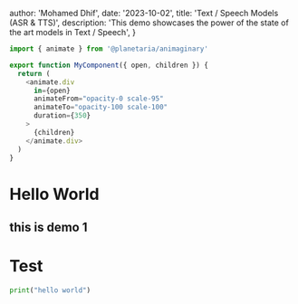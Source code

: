 
  author: 'Mohamed Dhif',
  date: '2023-10-02',
  title: 'Text / Speech Models (ASR & TTS)',
  description:
    'This demo showcases the power of the state of the art models in Text / Speech',
}




```js
import { animate } from '@planetaria/animaginary'

export function MyComponent({ open, children }) {
  return (
    <animate.div
      in={open}
      animateFrom="opacity-0 scale-95"
      animateTo="opacity-100 scale-100"
      duration={350}
    >
      {children}
    </animate.div>
  )
}
```



# Hello World
## this is demo 1
# Test

```python
print("hello world")
```